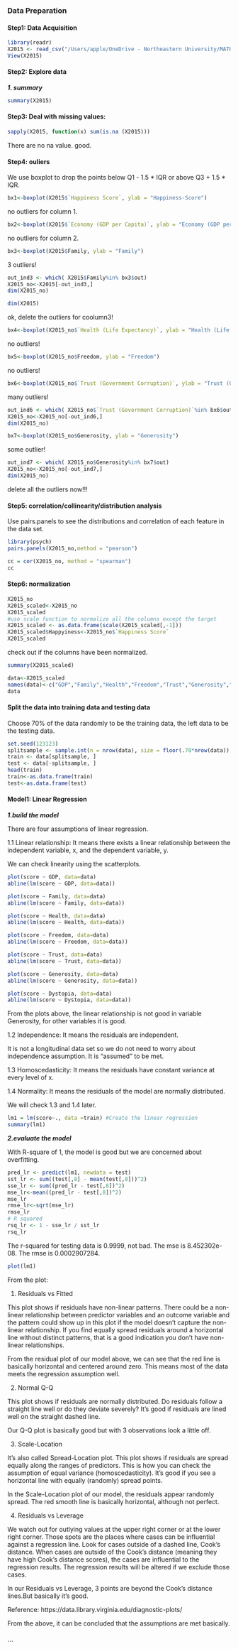 ### Data Preparation

#### Step1: Data Acquisition

```r
library(readr)
X2015 <- read_csv("/Users/apple/OneDrive - Northeastern University/MATH7343/project/2015.csv")
View(X2015)
```

#### Step2: Explore data

***1. summary***

```r
summary(X2015)
```

#### Step3: Deal with missing values:

```r
sapply(X2015, function(x) sum(is.na (X2015)))
```

There are no na value. good.

#### Step4: ouliers

We use boxplot to drop the points below Q1 - 1.5 \* IQR or above Q3 + 1.5 \* IQR.

```r
bx1<-boxplot(X2015$`Happiness Score`, ylab = "Happiness-Score")
```

no outliers for column 1.

```r
bx2<-boxplot(X2015$`Economy (GDP per Capita)`, ylab = "Economy (GDP per Capita)")
```

no outliers for column 2.

```r
bx3<-boxplot(X2015$Family, ylab = "Family")
```

3 outliers!

```r
out_ind3 <- which( X2015$Family%in% bx3$out)
X2015_no<-X2015[-out_ind3,]
dim(X2015_no)
```

```r
dim(X2015)
```

ok, delete the outliers for coolumn3!

```r
bx4<-boxplot(X2015_no$`Health (Life Expectancy)`, ylab = "Health (Life Expectancy)")
```

no outliers!

```r
bx5<-boxplot(X2015_no$Freedom, ylab = "Freedom")
```

no outliers!

```r
bx6<-boxplot(X2015_no$`Trust (Government Corruption)`, ylab = "Trust (Government Corruption)")
```

many outliers!

```r
out_ind6 <- which( X2015_no$`Trust (Government Corruption)`%in% bx6$out)
X2015_no<-X2015_no[-out_ind6,]
dim(X2015_no)
```

```r
bx7<-boxplot(X2015_no$Generosity, ylab = "Generosity")
```

some outlier!

```r
out_ind7 <- which( X2015_no$Generosity%in% bx7$out)
X2015_no<-X2015_no[-out_ind7,]
dim(X2015_no)
```

delete all the outliers now!!!

#### Step5: correlation/collinearity/distribution analysis

Use pairs.panels to see the distributions and correlation of each feature in the data set.

```r
library(psych)
pairs.panels(X2015_no,method = "pearson")
```
```r
cc = cor(X2015_no, method = "spearman")
cc
```

#### Step6: normalization

```r
X2015_no
X2015_scaled<-X2015_no
X2015_scaled
#use scale function to normalize all the columns except the target
X2015_scaled <- as.data.frame(scale(X2015_scaled[,-1]))
X2015_scaled$Happyiness<-X2015_no$`Happiness Score`
X2015_scaled
```

check out if the columns have been normalized.

```r
summary(X2015_scaled)
```
```r
data<-X2015_scaled
names(data)<-c("GDP","Family","Health","Freedom","Trust","Generosity","Dystopia","score")
data
```

#### Split the data into training data and testing data

Choose 70% of the data randomly to be the training data, the left data to be the testing data.
```r
set.seed(123123)
splitsample <- sample.int(n = nrow(data), size = floor(.70*nrow(data)), replace = F)
train <- data[splitsample, ]
test <- data[-splitsample, ]
head(train)
train<-as.data.frame(train)
test<-as.data.frame(test)
```
#### Model1: Linear Regression

***1.build the model***

There are four assumptions of linear regression.

1.1 Linear relationship: It means there exists a linear relationship between the independent variable, x, and the dependent variable, y.

We can check linearity using the scatterplots.
```r
plot(score ~ GDP, data=data)
abline(lm(score ~ GDP, data=data))
```


```r
plot(score ~ Family, data=data)
abline(lm(score ~ Family, data=data))
```


```r
plot(score ~ Health, data=data)
abline(lm(score ~ Health, data=data))
```


```r
plot(score ~ Freedom, data=data)
abline(lm(score ~ Freedom, data=data))
```


```r
plot(score ~ Trust, data=data)
abline(lm(score ~ Trust, data=data))
```


```r
plot(score ~ Generosity, data=data)
abline(lm(score ~ Generosity, data=data))
```


```r
plot(score ~ Dystopia, data=data)
abline(lm(score ~ Dystopia, data=data))
```

From the plots above, the linear relationship is not good in variable Generosity, for other variables it is good.

1.2 Independence: It means the residuals are independent.

It is not a longitudinal data set so we do not need to worry about independence assumption. It is “assumed” to be met. 

1.3 Homoscedasticity: It means the residuals have constant variance at every level of x.

1.4 Normality: It means the residuals of the model are normally distributed.

We will check 1.3 and 1.4 later.


```r
lm1 = lm(score~., data =train) #Create the linear regression
summary(lm1)
```
***2.evaluate the model***

With R-square of 1, the model is good but we are concerned about overfitting. 

```r
pred_lr <- predict(lm1, newdata = test)
sst_lr <- sum((test[,8] - mean(test[,8]))^2)
sse_lr <- sum((pred_lr - test[,8])^2)
mse_lr<-mean((pred_lr - test[,8])^2)
mse_lr
rmse_lr<-sqrt(mse_lr)
rmse_lr
# R squared
rsq_lr <- 1 - sse_lr / sst_lr
rsq_lr
```

The r-squared for testing data is 0.9999, not bad.
The mse is 8.452302e-08. The rmse is 0.0002907284.
```r
plot(lm1)
```
From the plot:

1. Residuals vs Fitted

This plot shows if residuals have non-linear patterns. There could be a non-linear relationship between predictor variables and an outcome variable and the pattern could show up in this plot if the model doesn’t capture the non-linear relationship. If you find equally spread residuals around a horizontal line without distinct patterns, that is a good indication you don’t have non-linear relationships.

From the residual plot of our model above, we can see that the red line is basically horizontal and centered around zero. This means most of the data meets the regression assumption well.

2. Normal Q-Q

This plot shows if residuals are normally distributed. Do residuals follow a straight line well or do they deviate severely? It’s good if residuals are lined well on the straight dashed line.

Our Q-Q plot is basically good but with 3 observations look a little off. 

3. Scale-Location

It’s also called Spread-Location plot. This plot shows if residuals are spread equally along the ranges of predictors. This is how you can check the assumption of equal variance (homoscedasticity). It’s good if you see a horizontal line with equally (randomly) spread points.

In the Scale-Location plot of our model, the residuals appear randomly spread. The red smooth line is basically horizontal, although not perfect.

4. Residuals vs Leverage

We watch out for outlying values at the upper right corner or at the lower right corner. Those spots are the places where cases can be influential against a regression line. Look for cases outside of a dashed line, Cook’s distance. When cases are outside of the Cook’s distance (meaning they have high Cook’s distance scores), the cases are influential to the regression results. The regression results will be altered if we exclude those cases.

In our Residuals vs Leverage, 3 points are beyond the Cook’s distance lines.But basically it's good.

Reference: https://data.library.virginia.edu/diagnostic-plots/

From the above, it can be concluded that the assumptions are met basically. 

```r
```
```
